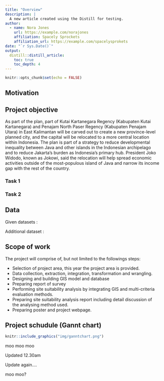 ```yaml
---
title: "Overview"
description: |
  A new article created using the Distill for testing.
author:
  - name: Nora Jones 
    url: https://example.com/norajones
    affiliation: Spacely Sprockets
    affiliation_url: https://example.com/spacelysprokets
date: "`r Sys.Date()`"
output: 
  distill::distill_article:
    toc: true
    toc_depth: 4
---
```


```r
knitr::opts_chunk$set(echo = FALSE)
```


## Motivation 



## Project objective

As part of the plan, part of Kutai Kartanegara Regency (Kabupaten Kutai Kartanegara) and Penajam North Paser Regency (Kabupaten Penajam Utara) in East Kalimantan will be carved out to create a new province-level planned city, and the capital will be relocated to a more central location within Indonesia. The plan is part of a strategy to reduce developmental inequality between Java and other islands in the Indonesian archipelago and to reduce Jakarta’s burden as Indonesia’s primary hub. President Joko Widodo, known as Jokowi, said the relocation will help spread economic activities outside of the most-populous island of Java and narrow its income gap with the rest of the country.

### Task 1


### Task 2

## Data
Given datasets :


Additional dataset : 



## Scope of work

The project will comprise of, but not limited to the followings steps:

- Selection of project area, this year the project area is provided.
- Data collection, extraction, integration, transformation and wrangling.
- Designing and building GIS model and database
- Preparing report of survey
- Performing site suitability analysis by integrating GIS and multi-criteria evaluation methods.
- Preparing site suitability analysis report including detail discussion of the analysing method used.
- Preparing poster and project webpage.


## Project schudule (Gannt chart)

```r
knitr::include_graphics("img/ganntchart.png")
```


moo moo moo

Updated 12.30am

Update again....

moo moo?

